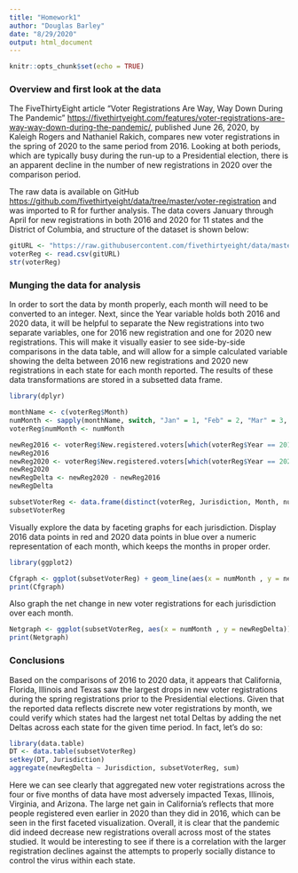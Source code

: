 ```yaml
---
title: "Homework1"
author: "Douglas Barley"
date: "8/29/2020"
output: html_document
---
```


```r
knitr::opts_chunk$set(echo = TRUE)
```

### Overview and first look at the data

The FiveThirtyEight article "Voter Registrations Are Way, Way Down During The Pandemic" <https://fivethirtyeight.com/features/voter-registrations-are-way-way-down-during-the-pandemic/>, published June 26, 2020, by Kaleigh Rogers and Nathaniel Rakich, compares new voter registrations in the spring of 2020 to the same period from 2016. Looking at both periods, which are typically busy during the run-up to a Presidential election, there is an apparent decline in the number of new registrations in 2020 over the comparison period.

The raw data is available on GitHub <https://github.com/fivethirtyeight/data/tree/master/voter-registration> and was imported to R for further analysis. The data covers January through April for new registrations in both 2016 and 2020 for 11 states and the District of Columbia, and structure of the dataset is shown below:

```r
gitURL <- "https://raw.githubusercontent.com/fivethirtyeight/data/master/voter-registration/new-voter-registrations.csv"
voterReg <- read.csv(gitURL)
str(voterReg)
```

### Munging the data for analysis

In order to sort the data by month properly, each month will need to be converted to an integer. Next, since the Year variable holds both 2016 and 2020 data, it will be helpful to separate the New registrations into two separate variables, one for 2016 new registration and one for 2020 new registrations. This will make it visually easier to see side-by-side comparisons in the data table, and will allow for a simple calculated variable showing the delta between 2016 new registrations and 2020 new registrations in each state for each month reported. The results of these data transformations are stored in a subsetted data frame.

```r
library(dplyr)

monthName <- c(voterReg$Month)
numMonth <- sapply(monthName, switch, "Jan" = 1, "Feb" = 2, "Mar" = 3, "Apr" = 4, "May" = 5)
voterReg$numMonth <- numMonth

newReg2016 <- voterReg$New.registered.voters[which(voterReg$Year == 2016)]
newReg2016
newReg2020 <- voterReg$New.registered.voters[which(voterReg$Year == 2020)]
newReg2020
newRegDelta <- newReg2020 - newReg2016
newRegDelta

subsetVoterReg <- data.frame(distinct(voterReg, Jurisdiction, Month, numMonth),newReg2016,newReg2020,newRegDelta)
subsetVoterReg
```

Visually explore the data by faceting graphs for each jurisdiction. Display 2016 data points in red and 2020 data points in blue over a numeric representation of each month, which keeps the months in proper order. 

```r
library(ggplot2)

Cfgraph <- ggplot(subsetVoterReg) + geom_line(aes(x = numMonth , y = newReg2016), color = "red") + geom_line(aes(x = numMonth , y = newReg2020), color = "blue") + xlab('Month') + ylab('New.Registrations') + facet_wrap(~Jurisdiction) + labs(title = "Comparison of 2016 to 2020 New Voter Registrations")
print(Cfgraph)

```

Also graph the net change in new voter registrations for each jurisdiction over each month.

```r

Netgraph <- ggplot(subsetVoterReg, aes(x = numMonth , y = newRegDelta)) + geom_line() + xlab('Month') + ylab('Net.Change.in.New.Registrations') + facet_wrap(~Jurisdiction) + labs(title = "Net Change of 2016 to 2020 New Voter Registrations")
print(Netgraph)
```

### Conclusions

Based on the comparisons of 2016 to 2020 data, it appears that California, Florida, Illinois and Texas saw the largest drops in new voter registrations during the spring registrations prior to the Presidential elections. Given that the reported data reflects discrete new voter registrations by month, we could verify which states had the largest net total Deltas by adding the net Deltas across each state for the given time period. In fact, let's do so:

```r
library(data.table)
DT <- data.table(subsetVoterReg)
setkey(DT, Jurisdiction)
aggregate(newRegDelta ~ Jurisdiction, subsetVoterReg, sum)
```

Here we can see clearly that aggregated new voter registrations across the four or five months of data have most adversely impacted Texas, Illinois, Virginia, and Arizona. The large net gain in California's reflects that more people registered even earlier in 2020 than they did in 2016, which can be seen in the first faceted visualization. Overall, it is clear that the pandemic did indeed decrease new registrations overall across most of the states studied. It would be interesting to see if there is a correlation with the larger registration declines against the attempts to properly socially distance to control the virus within each state.

